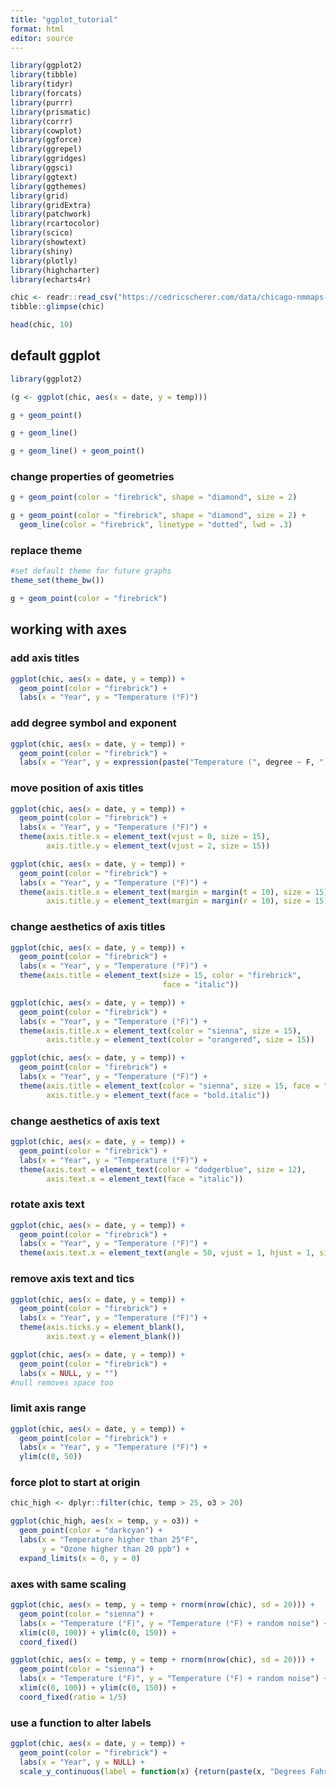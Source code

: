 ```yaml
---
title: "ggplot_tutorial"
format: html
editor: source
---
```


```R
library(ggplot2)
library(tibble)
library(tidyr)
library(forcats)
library(purrr)
library(prismatic)
library(corrr)
library(cowplot)
library(ggforce)
library(ggrepel)
library(ggridges)
library(ggsci)
library(ggtext)
library(ggthemes)
library(grid)
library(gridExtra)
library(patchwork)
library(rcartocolor)
library(scico)
library(showtext)
library(shiny)
library(plotly)
library(highcharter)
library(echarts4r)
```

```R
chic <- readr::read_csv("https://cedricscherer.com/data/chicago-nmmaps-custom.csv")
tibble::glimpse(chic)

head(chic, 10)
```
## default ggplot
```R
library(ggplot2)

(g <- ggplot(chic, aes(x = date, y = temp)))

g + geom_point()

g + geom_line()

g + geom_line() + geom_point()
```

### change properties of geometries
```R
g + geom_point(color = "firebrick", shape = "diamond", size = 2)

g + geom_point(color = "firebrick", shape = "diamond", size = 2) +
  geom_line(color = "firebrick", linetype = "dotted", lwd = .3)
```

### replace theme
```R
#set default theme for future graphs
theme_set(theme_bw())

g + geom_point(color = "firebrick")
```

## working with axes
### add axis titles
```R
ggplot(chic, aes(x = date, y = temp)) +
  geom_point(color = "firebrick") +
  labs(x = "Year", y = "Temperature (°F)")
```

### add degree symbol and exponent
```R
ggplot(chic, aes(x = date, y = temp)) +
  geom_point(color = "firebrick") +
  labs(x = "Year", y = expression(paste("Temperature (", degree ~ F, ")"^"(Hey, why should we use metric units?!)")))
```

### move position of axis titles
```R
ggplot(chic, aes(x = date, y = temp)) +
  geom_point(color = "firebrick") +
  labs(x = "Year", y = "Temperature (°F)") +
  theme(axis.title.x = element_text(vjust = 0, size = 15),
        axis.title.y = element_text(vjust = 2, size = 15))

ggplot(chic, aes(x = date, y = temp)) +
  geom_point(color = "firebrick") +
  labs(x = "Year", y = "Temperature (°F)") +
  theme(axis.title.x = element_text(margin = margin(t = 10), size = 15),
        axis.title.y = element_text(margin = margin(r = 10), size = 15))
```

### change aesthetics of axis titles
```R
ggplot(chic, aes(x = date, y = temp)) +
  geom_point(color = "firebrick") +
  labs(x = "Year", y = "Temperature (°F)") +
  theme(axis.title = element_text(size = 15, color = "firebrick",
                                  face = "italic"))

ggplot(chic, aes(x = date, y = temp)) +
  geom_point(color = "firebrick") +
  labs(x = "Year", y = "Temperature (°F)") +
  theme(axis.title.x = element_text(color = "sienna", size = 15),
        axis.title.y = element_text(color = "orangered", size = 15))

ggplot(chic, aes(x = date, y = temp)) +
  geom_point(color = "firebrick") +
  labs(x = "Year", y = "Temperature (°F)") +
  theme(axis.title = element_text(color = "sienna", size = 15, face = "bold"),
        axis.title.y = element_text(face = "bold.italic"))
```

### change aesthetics of axis text
```R
ggplot(chic, aes(x = date, y = temp)) +
  geom_point(color = "firebrick") +
  labs(x = "Year", y = "Temperature (°F)") +
  theme(axis.text = element_text(color = "dodgerblue", size = 12),
        axis.text.x = element_text(face = "italic"))
```

### rotate axis text
```R
ggplot(chic, aes(x = date, y = temp)) +
  geom_point(color = "firebrick") +
  labs(x = "Year", y = "Temperature (°F)") +
  theme(axis.text.x = element_text(angle = 50, vjust = 1, hjust = 1, size = 12))
```

### remove axis text and tics
```R
ggplot(chic, aes(x = date, y = temp)) +
  geom_point(color = "firebrick") +
  labs(x = "Year", y = "Temperature (°F)") +
  theme(axis.ticks.y = element_blank(),
        axis.text.y = element_blank())

ggplot(chic, aes(x = date, y = temp)) +
  geom_point(color = "firebrick") +
  labs(x = NULL, y = "")
#null removes space too
```

### limit axis range
```R
ggplot(chic, aes(x = date, y = temp)) +
  geom_point(color = "firebrick") +
  labs(x = "Year", y = "Temperature (°F)") +
  ylim(c(0, 50))
```

### force plot to start at origin
```R
chic_high <- dplyr::filter(chic, temp > 25, o3 > 20)

ggplot(chic_high, aes(x = temp, y = o3)) +
  geom_point(color = "darkcyan") +
  labs(x = "Temperature higher than 25°F",
       y = "Ozone higher than 20 ppb") +
  expand_limits(x = 0, y = 0)
```

### axes with same scaling
```R
ggplot(chic, aes(x = temp, y = temp + rnorm(nrow(chic), sd = 20))) +
  geom_point(color = "sienna") +
  labs(x = "Temperature (°F)", y = "Temperature (°F) + random noise") +
  xlim(c(0, 100)) + ylim(c(0, 150)) +
  coord_fixed()

ggplot(chic, aes(x = temp, y = temp + rnorm(nrow(chic), sd = 20))) +
  geom_point(color = "sienna") +
  labs(x = "Temperature (°F)", y = "Temperature (°F) + random noise") +
  xlim(c(0, 100)) + ylim(c(0, 150)) +
  coord_fixed(ratio = 1/5)
```

### use a function to alter labels
```R
ggplot(chic, aes(x = date, y = temp)) +
  geom_point(color = "firebrick") +
  labs(x = "Year", y = NULL) +
  scale_y_continuous(label = function(x) {return(paste(x, "Degrees Fahrenheit"))})
```
